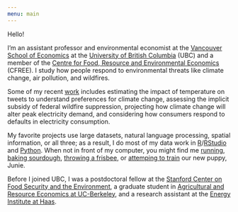```yaml
---
menu: main
---
```


Hello!

I'm an assistant professor and environmental economist at the [Vancouver School of Economics](http://economics.ubc.ca/) at the [University of British Columbia](https://www.ubc.ca/) (UBC) and a member of the [Centre for Food, Resource and Environmental Economics](https://cfree.landfood.ubc.ca/) (CFREE). I study how people respond to environmental threats like climate change, air pollution, and wildfires.

<!-- **[Matt Lowe](https://mattlowe.site/) and I currently hiring a pre-doc RA for 2020 / 2021!** The RA will contribute to a set of field and natural experiment projects in behavioural development and environmental economics. You should apply [here](https://econjobmarket.org/positions/6466), be sure to fill in the separate survey on technical background, and e-mail me if you have any questions. -->

<!-- * Patrick works on questions of **how people are affected by environmental shocks**, such as climate change and natural disasters. He is interested in the human response to these shocks - how they can attenuate or accentuate the problem? He does so using spatial tools and text-based analysis to better understand our responses. His papers on suicide and temperature, electricity and temperature, and his job market paper and related papers on the impact of temperature changes on expressed sentiment are all examples of this approach. 
* His experimental work thinks about the solutions to such problems. How **can we respond better to environmental shocks**? His paper looking at how default bias affects take-up of time-varying pricing and his work examining the why people in Delhi don’t wear masks fall into this category. Privately, the next projects need to focus on interventions that *work* and have a *big effect*. This will require some *piloting*.-->

Some of my recent [work](/research/) includes estimating the impact of temperature on tweets to understand preferences for climate change, assessing the implicit subsidy of federal wildfire suppression, projecting how climate change will alter peak electricity demand, and considering how consumers respond to defaults in electricity consumption. 

My favorite projects use large datasets, natural language processing, spatial information, or all three; as a result, I do most of my data work in [R](https://www.r-project.org)/[RStudio](https://www.rstudio.com) and [Python](https://www.python.org). When not in front of my computer, you might find me  [running](https://www.strava.com/athletes/46399640), [baking sourdough](/blog/2020-04-12-bread-notes/), [throwing a frisbee](https://ultiworld.com/livewire/canada-men-wugc-2020-roster/), or <a href="http://example.com/" target="_blank">[attemping to train](http://www.patrickbaylis.com/img/IMG_7286.jpg) our new puppy, Junie.

Before I joined UBC, I was a postdoctoral fellow at the [Stanford Center on Food Security and the Environment](http://fse.fsi.stanford.edu/), a graduate student in [Agricultural and Resource Economics at UC-Berkeley](http://areweb.berkeley.edu), and a research assistant at the [Energy Institute at Haas](https://ei.haas.berkeley.edu).